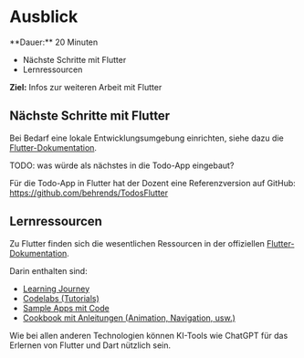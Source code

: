 
# Ausblick

<Callout>
  **Dauer:** 20 Minuten

  - Nächste Schritte mit Flutter
  - Lernressourcen

  **Ziel:** Infos zur weiteren Arbeit mit Flutter
</Callout>

## Nächste Schritte mit Flutter

Bei Bedarf eine lokale Entwicklungsumgebung einrichten, 
siehe dazu die 
[Flutter-Dokumentation](https://flutter.dev/docs/get-started/install).

TODO: was würde als nächstes in die Todo-App eingebaut?

Für die Todo-App in Flutter hat der Dozent eine Referenzversion
auf GitHub: https://github.com/behrends/TodosFlutter

## Lernressourcen

Zu Flutter finden sich die wesentlichen Ressourcen in
der offiziellen [Flutter-Dokumentation](https://flutter.dev/docs).

Darin enthalten sind:

- [Learning Journey](https://flutter.dev/learn)
- [Codelabs (Tutorials)](https://docs.flutter.dev/codelabs)
- [Sample Apps mit Code](https://flutter.github.io/samples/)
- [Cookbook mit Anleitungen (Animation, Navigation, usw.)](https://docs.flutter.dev/cookbook)

Wie bei allen anderen Technologien können KI-Tools wie ChatGPT 
für das Erlernen von Flutter und Dart nützlich sein.
